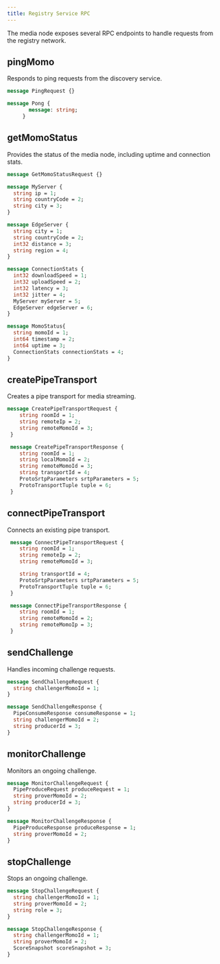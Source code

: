 ```yaml
---
title: Registry Service RPC
---
```


The media node exposes several RPC endpoints to handle requests from the registry network.

## pingMomo

Responds to ping requests from the discovery service.

```proto
message PingRequest {}

message Pong {
       message: string;
     }
```

## getMomoStatus

Provides the status of the media node, including uptime and connection stats.

```proto
message GetMomoStatusRequest {}

message MyServer {
  string ip = 1;
  string countryCode = 2;
  string city = 3;
}

message EdgeServer {
  string city = 1;
  string countryCode = 2;
  int32 distance = 3;
  string region = 4;
}

message ConnectionStats {
  int32 downloadSpeed = 1;
  int32 uploadSpeed = 2;
  int32 latency = 3;
  int32 jitter = 4;
  MyServer myServer = 5;
  EdgeServer edgeServer = 6;
}

message MomoStatus{
  string momoId = 1;
  int64 timestamp = 2;
  int64 uptime = 3;
  ConnectionStats connectionStats = 4;
}
```

## createPipeTransport

Creates a pipe transport for media streaming.

```proto
message CreatePipeTransportRequest {
    string roomId = 1;
    string remoteIp = 2;
    string remoteMomoId = 3;
 }

 message CreatePipeTransportResponse {
    string roomId = 1;
    string localMomoId = 2;
    string remoteMomoId = 3;
    string transportId = 4;
    ProtoSrtpParameters srtpParameters = 5;
    ProtoTransportTuple tuple = 6;
 }
```

## connectPipeTransport

Connects an existing pipe transport.

```proto
 message ConnectPipeTransportRequest {
    string roomId = 1;
    string remoteIp = 2;
    string remoteMomoId = 3;

    string transportId = 4;
    ProtoSrtpParameters srtpParameters = 5;
    ProtoTransportTuple tuple = 6;
 }

 message ConnectPipeTransportResponse {
    string roomId = 1;
    string remoteMomoId = 2;
    string remoteMomoIp = 3;
 }
```

## sendChallenge

Handles incoming challenge requests.

```proto
message SendChallengeRequest {
  string challengerMomoId = 1;
}

message SendChallengeResponse {
  PipeConsumeResponse consumeResponse = 1;
  string challengerMomoId = 2;
  string producerId = 3;
}
```

## monitorChallenge

Monitors an ongoing challenge.

```proto
message MonitorChallengeRequest {
  PipeProduceRequest produceRequest = 1;
  string proverMomoId = 2;
  string producerId = 3;
}

message MonitorChallengeResponse {
  PipeProduceResponse produceResponse = 1;
  string proverMomoId = 2;
}
```

## stopChallenge

Stops an ongoing challenge.

```proto
message StopChallengeRequest {
  string challengerMomoId = 1;
  string proverMomoId = 2;
  string role = 3;
}

message StopChallengeResponse {
  string challengerMomoId = 1;
  string proverMomoId = 2;
  ScoreSnapshot scoreSnapshot = 3;
}
```
